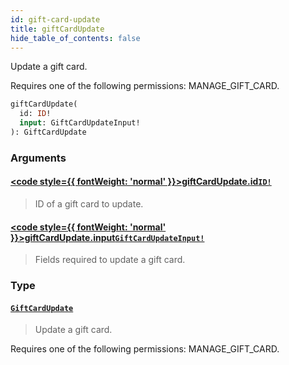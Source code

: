 ```yaml
---
id: gift-card-update
title: giftCardUpdate
hide_table_of_contents: false
---
```








Update a gift card. 

Requires one of the following permissions: MANAGE_GIFT_CARD.

```graphql
giftCardUpdate(
  id: ID!
  input: GiftCardUpdateInput!
): GiftCardUpdate
```


### Arguments

#### [<code style={{ fontWeight: 'normal' }}>giftCardUpdate.<b>id</b></code>](#)<Bullet />[`ID!`](../../../developer/api-reference/scalars/id) <Badge class="secondary" text="non-null"/> <Badge class="secondary" text="scalar"/>
> ID of a gift card to update.
> 

#### [<code style={{ fontWeight: 'normal' }}>giftCardUpdate.<b>input</b></code>](#)<Bullet />[`GiftCardUpdateInput!`](../../../developer/api-reference/inputs/gift-card-update-input) <Badge class="secondary" text="non-null"/> <Badge class="secondary" text="input"/>
> Fields required to update a gift card.
> 

### Type

#### [`GiftCardUpdate`](../../../developer/api-reference/objects/gift-card-update) <Badge class="secondary" text="object"/>
> Update a gift card. 

Requires one of the following permissions: MANAGE_GIFT_CARD.
> 





